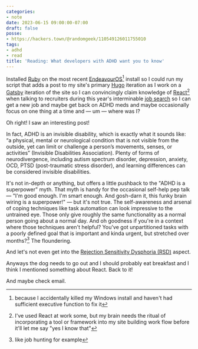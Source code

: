 ```yaml
---
categories:
- note
date: 2023-06-15 09:00:00-07:00
draft: false
posse:
- https://hackers.town/@randomgeek/110549126011755010
tags:
- adhd
- read
title: 'Reading: What developers with ADHD want you to know'
---
```


Installed [Ruby][ruby] on the most recent [EndeavourOS][endeavour-os][^1] install so I could run my script that adds a post to my site's primary [Hugo][hugo] iteration
as I work on a [Gatsby][gatsby] iteration of the site so I can convincingly claim knowledge of [React][react][^2] when talking to recruiters during
this year's interminable [job search][linkedin] so I can get a new job and maybe get back on ADHD meds and maybe occasionally focus on one thing at a time and — um — where was I?

Oh right! I saw an interesting post!

<Quote
  cite="https://stackoverflow.blog/2023/06/05/what-developers-with-adhd-want-you-to-know/"
  title="What developers with ADHD want you to know - Stack Overflow Blog">
In fact, ADHD is an invisible disability, which is exactly what it sounds like: “a physical, mental or neurological condition that is not visible from the outside, yet can limit or challenge a person’s movements, senses, or activities” (Invisible Disabilities Association). Plenty of forms of neurodivergence, including autism spectrum disorder, depression, anxiety, OCD, PTSD (post-traumatic stress disorder), and learning differences can be considered invisible disabilities.
</Quote>

It's not in-depth or anything, but offers a little pushback to the "ADHD is a superpower" myth.
That myth is handy for the occasional self-help pep talk — "I'm good enough. I'm smart enough. And gosh-darn it, this funky brain wiring is a superpower!" —
but it's not true.
The self-awareness and arsenal of coping techniques like task automation can look impressive to the untrained eye.
Those only give roughly the same functionality as a normal person going about a normal day.
And oh goodness if you're in a context where those techniques aren't helpful?
You've got unpartitioned tasks with a poorly defined goal that is important and kinda urgent, but stretched over months?[^3]
The floundering.

And let's not even get into the [Rejection Sensitivity Dysphoria (RSD)][rsd] aspect.

Anyways the dog needs to go out and I should probably eat breakfast and I think I mentioned something about React.
Back to it!

And maybe check email.

[^1]: because I accidentally killed my Windows install and haven't had sufficient executive function to fix it
[^2]: I've used React at work some, but my brain needs the ritual of incorporating a tool or framework into my site building work flow before it'll let me say "yes I know that"
[^3]: like job hunting for example

[ruby]: https://www.ruby-lang.org/en/
[endeavour-os]: https://endeavouros.com
[hugo]: https://gohugo.io
[gatsby]: https://www.gatsbyjs.com
[react]: https://react.dev
[linkedin]: https://www.linkedin.com/in/brianwisti/
[rsd]: https://www.psychologytoday.com/us/blog/your-way-adhd/202106/adhd-and-rejection-sensitivity-dysphoria
